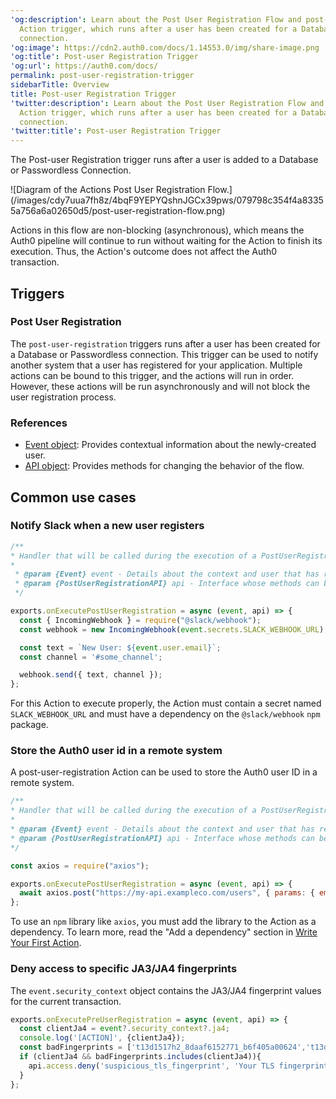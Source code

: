 ---
'og:description': Learn about the Post User Registration Flow and post-user-registration
  Action trigger, which runs after a user has been created for a Database or Passwordless
  connection.
'og:image': https://cdn2.auth0.com/docs/1.14553.0/img/share-image.png
'og:title': Post-user Registration Trigger
'og:url': https://auth0.com/docs/
permalink: post-user-registration-trigger
sidebarTitle: Overview
title: Post-user Registration Trigger
'twitter:description': Learn about the Post User Registration Flow and post-user-registration
  Action trigger, which runs after a user has been created for a Database or Passwordless
  connection.
'twitter:title': Post-user Registration Trigger
---
The Post-user Registration trigger runs after a user is added to a Database or <Tooltip tip="Passwordless: Form of authentication that does not rely on a password as the first factor." cta="View Glossary" href="/docs/glossary?term=Passwordless">Passwordless</Tooltip> Connection.

<Frame>![Diagram of the Actions Post User Registration Flow.](/images/cdy7uua7fh8z/4bqF9YEPYQshnJGCx39pws/079798c354f4a83355a756a6a02650d5/post-user-registration-flow.png)</Frame>

Actions in this flow are non-blocking (asynchronous), which means the Auth0 pipeline will continue to run without waiting for the Action to finish its execution. Thus, the Action's outcome does not affect the Auth0 transaction.

## Triggers

### Post User Registration

The `post-user-registration` triggers runs after a user has been created for a Database or Passwordless connection. This trigger can be used to notify another system that a user has registered for your application. Multiple actions can be bound to this trigger, and the actions will run in order. However, these actions will be run asynchronously and will not block the user registration process.

### References

* [Event object](/docs/customize/actions/explore-triggers/signup-and-login-triggers/post-user-registration-trigger/post-user-registration-event-object): Provides contextual information about the newly-created user.
* [API object](/docs/customize/actions/explore-triggers/signup-and-login-triggers/post-user-registration-trigger/api-object): Provides methods for changing the behavior of the flow.

## Common use cases

### Notify Slack when a new user registers

```javascript lines
/**
* Handler that will be called during the execution of a PostUserRegistration flow.
* 
 * @param {Event} event - Details about the context and user that has registered.
 * @param {PostUserRegistrationAPI} api - Interface whose methods can be used to change the behavior of post user registration.
 */

exports.onExecutePostUserRegistration = async (event, api) => {
  const { IncomingWebhook } = require("@slack/webhook");
  const webhook = new IncomingWebhook(event.secrets.SLACK_WEBHOOK_URL);

  const text = `New User: ${event.user.email}`;
  const channel = '#some_channel';

  webhook.send({ text, channel });
};
```






<Callout icon="file-lines" color="#0EA5E9" iconType="regular">

For this Action to execute properly, the Action must contain a secret named `SLACK_WEBHOOK_URL` and must have a dependency on the `@slack/webhook` `npm` package.

</Callout>

### Store the Auth0 user id in a remote system

A post-user-registration Action can be used to store the Auth0 user ID in a remote system.

```javascript lines
/**
* Handler that will be called during the execution of a PostUserRegistration flow.
* 
* @param {Event} event - Details about the context and user that has registered.
* @param {PostUserRegistrationAPI} api - Interface whose methods can be used to change the behavior of post user registration.
*/

const axios = require("axios");

exports.onExecutePostUserRegistration = async (event, api) => {
  await axios.post("https://my-api.exampleco.com/users", { params: { email: event.user.email }});
};
```






<Callout icon="file-lines" color="#0EA5E9" iconType="regular">

To use an `npm` library like `axios`, you must add the library to the Action as a dependency. To learn more, read the "Add a dependency" section in [Write Your First Action](/docs/customize/actions/write-your-first-action).

</Callout>

### Deny access to specific JA3/JA4 fingerprints

The `event.security_context` object contains the JA3/JA4 fingerprint values for the current transaction.

```js lines
exports.onExecutePreUserRegistration = async (event, api) => {
  const clientJa4 = event?.security_context?.ja4;
  console.log('[ACTION]', {clientJa4});
  const badFingerprints = ['t13d1517h2_8daaf6152771_b6f405a00624','t13d1516h2_8daaf6152771_d8a2da3f94cd'];
  if (clientJa4 && badFingerprints.includes(clientJa4)){
    api.access.deny('suspicious_tls_fingerprint', 'Your TLS fingerprint has been flagged as suspicious');
  }
};
```



